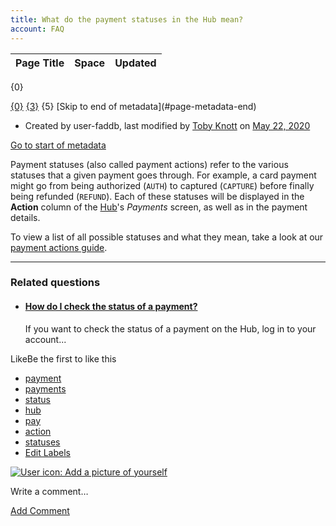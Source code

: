 ```yaml
---
title: What do the payment statuses in the Hub mean?
account: FAQ 
---
```


<table class="aui"> <thead> <tr class="header"> <th class="search-result-title">Page Title</th> <th class="search-result-space">Space</th> <th class="search-result-date">Updated</th> </tr> </thead> </table> <p class="search-result-count">{0}</p> <tr class="search-result"> <td class="search-result-title"><a href="{1}" class="content-type-{2}"><span>{0}</span></a></td> <td class="search-result-space"><a class="space" href="/display/{4}/" title="{3}">{3}</a></td> <td class="search-result-date"><span class="date" title="{6}">{5}</span></td> </tr> [Skip to end of metadata](#page-metadata-end)

*   Created by user-faddb, last modified by [Toby Knott](    /display/~toby.knott
    ) on [May 22, 2020](/pages/diffpagesbyversion.action?pageId=721094&selectedPageVersions=2&selectedPageVersions=3 "Show changes")

[Go to start of metadata](#page-metadata-start)

Payment statuses (also called payment actions) refer to the various statuses that a given payment goes through. For example, a card payment might go from being authorized (`AUTH`) to captured (`CAPTURE`) before finally being refunded (`REFUND`). Each of these statuses will be displayed in the **Action** column of the [Hub](https://hub.checkout.com)'s _Payments_ screen, as well as in the payment details.

To view a list of all possible statuses and what they mean, take a look at our [payment actions guide](/display/DOCS/About+payment+actions).

* * *

### Related questions

*   #### [How do I check the status of a payment?](/pages/viewpage.action?pageId=721088)
    
    If you want to check the status of a payment on the Hub, log in to your account...

LikeBe the first to like this

*   [payment](/label/FAQ/payment)
*   [payments](/label/FAQ/payments)
*   [status](/label/FAQ/status)
*   [hub](/label/FAQ/hub)
*   [pay](/label/FAQ/pay)
*   [action](/label/FAQ/action)
*   [statuses](/label/FAQ/statuses)
*   [Edit Labels](# "Edit Labels (Type 'l')")

[![User icon: Add a picture of yourself](/s/en_GB/7901/abf7b35644d5a5d1d7e4b0969a83e8eb2b569fb5/_/images/icons/profilepics/add_profile_pic.svg)](/users/profile/editmyprofilepicture.action)

Write a comment…

[Add Comment](/pages/viewpage.action?pageId=721094&showComments=true&showCommentArea=true#addcomment)
